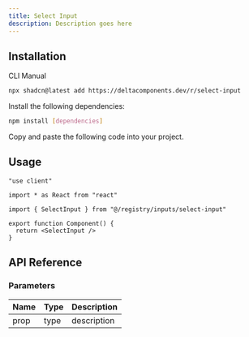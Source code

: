 ```yaml
---
title: Select Input
description: Description goes here
---
```


<ComponentPreview name="select-input-demo" />

## Installation

<Tabs defaultValue="cli">

<TabsList>
  <TabsTrigger value="cli">CLI</TabsTrigger>
  <TabsTrigger value="manual">Manual</TabsTrigger>
</TabsList>

<TabsContent value="cli">

```bash
npx shadcn@latest add https://deltacomponents.dev/r/select-input
```

</TabsContent>

<TabsContent value="manual">

<Steps>

<Step>Install the following dependencies:</Step>

```bash
npm install [dependencies]
```

<Step>Copy and paste the following code into your project.</Step>

<ComponentSource name="select-input" />

</Steps>

</TabsContent>

</Tabs>

## Usage

```tsx
"use client"

import * as React from "react"

import { SelectInput } from "@/registry/inputs/select-input"

export function Component() {
  return <SelectInput />
}
```

## API Reference

### Parameters

| Name | Type | Description |
| ---- | ---- | ----------- |
| prop | type | description |

<ComponentPreview name="select-input-pill-demo" />
